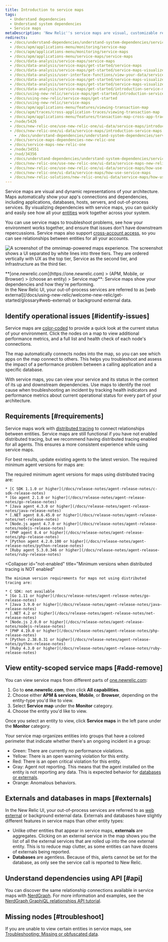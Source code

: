 ```yaml
---
title: Introduction to service maps
tags:
  - Understand dependencies
  - Understand system dependencies
  - Service maps
metaDescription: 'New Relic''s service maps are visual, customizable representations of your application architecture.'
redirects:
  - /docs/understand-dependencies/understand-system-dependencies/service-maps/introduction-service-maps
  - /docs/apm/applications-menu/monitoring/service-map
  - /docs/apm/applications-menu/monitoring/service-maps
  - /docs/apm/applications-menu/service-maps/service-maps
  - /docs/data-analysis/service-maps/service-maps
  - /docs/data-analysis/service-maps/get-started/service-maps
  - /docs/data-analysis/service-maps/get-started/service-maps-visualize-app-architecture
  - /docs/data-analysis/user-interface-functions/view-your-data/service-maps-visualize-monitor-apps-entire-architecture
  - /docs/data-analysis/service-maps/get-started/service-maps-visualize-monitor-apps-entire-architecture
  - /docs/data-analysis/service-maps/get-started/service-maps-visualize-monitor-your-apps-entire-architecture
  - /docs/data-analysis/service-maps/get-started/introduction-service-maps
  - /docs/using-new-relic/service-maps/get-started/introduction-service-maps
  - /docs/using-new-relic/service-maps/get-started
  - /docs/using-new-relic/service-maps
  - /docs/apm/applications-menu/features/viewing-transaction-map
  - /docs/apm/traces/cross-application-traces/viewing-transaction-map
  - /docs/apm/applications-menu/features/transaction-map-cross-app-traces
  - /node/5426
  - /docs/new-relic-one/use-new-relic-one/ui-data/service-maps/introduction-service-maps
  - /docs/new-relic-one/ui-data/service-maps/introduction-service-maps
    - /docs/understand-dependencies/understand-system-dependencies/service-maps/how-use-service-maps
  - /docs/service-maps-dependencies-new-relic-one
  - /docs/service-maps-new-relic-one
  - /node/34551
  - /nod/34356
  - /docs/understand-dependencies/understand-system-dependencies/service-maps/service-maps-new-relic-one
  - /docs/new-relic-one/use-new-relic-one/ui-data/service-maps-new-relic-one
  - /docs/new-relic-one/use-new-relic-one/ui-data/service-maps/how-use-service-maps
  - /docs/new-relic-one/ui-data/service-maps/how-use-service-maps
  - /docs/new-relic-solutions/new-relic-one/ui-data/service-maps/how-use-service-maps
---
```



Service maps are visual and dynamic representations of your architecture. Maps automatically show your app's connections and dependencies, including applications, databases, hosts, servers, and out-of-process services. By visualizing dependencies with service maps, you can quickly and easily see how all your [entities](/docs/what-entity-new-relic) work together across your system. 

You can use service maps to troubleshoot problems, see how your environment works together, and ensure that issues don't have downstream repercussions. Service maps also support [cross-account access](/docs/new-relic-one/use-new-relic-one/core-concepts/cross-account-features-security), so you can see relationships between entities for all your accounts.

<img 
  title="Omnimap-powered service maps experience"
  alt="A screenshot of the omnimap-powered maps experience. The screenshot shows a UI separated by white lines into three tiers. They are ordered vertically with UX as the top tier, Service as the second tier, and Infrastructure as the third tier."
  src={omnimapServiceMaps}
/>
<figcaption>
  **[one.newrelic.com](https://one.newrelic.com) > (APM, Mobile, or Browser) > (choose an entity) > Service map**: Service maps show your dependencies and how they're performing.
</figcaption>

<Callout variant="tip">
  In the New Relic UI, your out-of-process services are referred to as [web external](/docs/using-new-relic/welcome-new-relic/get-started/glossary#web-external) or background external data.
</Callout>

## Identify operational issues [#identify-issues]

Service maps are [color-coded](/docs/understand-dependencies/understand-system-dependencies/service-maps/service-maps-new-relic-one#alerts) to provide a quick look at the current status of your environment. Click the nodes on a map to view additional performance metrics, and a full list and health check of each node's connections. 

The map automatically connects nodes into the map, so you can see which apps on the map connect to others. This helps you troubleshoot and assess the impact of a performance problem between a calling application and a specific database.

With service maps, you can view your service and its status in the context of its up and downstream dependencies. Use maps to identify the root cause when troubleshooting an incident by tracking health indicators and performance metrics about current operational status for every part of your architecture.

## Requirements [#requirements]

Service maps work with [distributed tracing](/docs/apm/distributed-tracing/getting-started/introduction-distributed-tracing) to connect relationships between entities. Service maps are still functional if you have not enabled distributed tracing, but we recommend having distributed tracing enabled for all agents. This ensures a more consistent experience while using service maps.

For best results, update existing agents to the latest version. The required minimum agent versions for maps are:

<CollapserGroup>
  <Collapser
    id="dt-enabled"
    title="Minimum versions when distributed tracing is enabled"
  >
    The required minimum agent versions for maps using distributed tracing are:

    * [C SDK 1.1.0 or higher](/docs/release-notes/agent-release-notes/c-sdk-release-notes)
    * [Go agent 2.1.0 or higher](/docs/release-notes/agent-release-notes/go-release-notes)
    * [Java agent 4.3.0 or higher](/docs/release-notes/agent-release-notes/java-release-notes)
    * [.NET agent 8.6.45.0 or higher](/docs/release-notes/agent-release-notes/net-release-notes)
    * [Node.js agent 4.7.0 or higher](/docs/release-notes/agent-release-notes/nodejs-release-notes)
    * [PHP agent 8.4 or higher](/docs/release-notes/agent-release-notes/php-release-notes)
    * [Python agent 4.2.0.100 or higher](/docs/release-notes/agent-release-notes/python-release-notes)
    * [Ruby agent 5.3.0.346 or higher](/docs/release-notes/agent-release-notes/ruby-release-notes)
  </Collapser>

  <Collapser
    id="not-enabled"
    title="Minimum versions when distributed tracing is NOT enabled"
  >
    The minimum version requirements for maps not using distributed tracing are:

    * C SDK: not available
    * [Go 1.11 or higher](/docs/release-notes/agent-release-notes/go-release-notes)
    * [Java 3.9.0 or higher](/docs/release-notes/agent-release-notes/java-release-notes)
    * [.NET 4.2 or higher](/docs/release-notes/agent-release-notes/net-release-notes)
    * [Node.js 2.0.0 or higher](/docs/release-notes/agent-release-notes/nodejs-release-notes)
    * [PHP 4.19.0 or higher](/docs/release-notes/agent-release-notes/php-release-notes)
    * [Python 2.38.0.31 or higher](/docs/release-notes/agent-release-notes/python-release-notes)
    * [Ruby 4.3.0 or higher](/docs/release-notes/agent-release-notes/ruby-release-notes)
  </Collapser>
</CollapserGroup>

## View entity-scoped service maps [#add-remove]

You can view service maps from different parts of [one.newrelic.com](https://one.newrelic.com): 

1. Go to **one.newrelic.com**, then click **All capabilities**.
2. Choose either **APM & services**, **Mobile**, or **Browser**, depending on the entity-type you'd like to view.
3. Select **Service map** under the **Monitor** category.
4. Choose the entity you'd like to view. 

Once you select an entity to view, click **Service maps** in the left pane under the **Monitor** category. 

Your service map organizes entities into groups that have a colored perimeter that indicate whether there's an ongoing incident in a group:

* Green: There are currently no performance violations.
* Yellow: There is an open warning violation for this entity.
* Red: There is an open critical violation for this entity.
* Gray: Agent not reporting. This means that the agent installed on the entity is not reporting any data. This is expected behavior for [databases or externals](#externals).
* Orange: Anomalous behaviors.

## Externals and databases in maps [#externals]

In the New Relic UI, your out-of-process services are referred to as [web external](/docs/using-new-relic/welcome-new-relic/get-started/glossary#web-external) or background external data. Externals and databases have slightly different features in service maps than other entity types:

* Unlike other entities that appear in service maps, **externals** are aggregates. Clicking on an external service in the map shows you the list of all the external services that are rolled up into the one external entity. This is to reduce map clutter, as some entities can have dozens of externals being reported.
* **Databases** are agentless. Because of this, alerts cannot be set for the database, as only see the service call is reported to New Relic.

## Understand dependencies using API [#api]

You can discover the same relationship connections available in service maps with [NerdGraph](/docs/apis/graphql-api/get-started/introduction-new-relic-nerdgraph). For more information and examples, see the [NerdGraph GraphiQL relationships API tutorial](/docs/apis/graphql-api/tutorials/graphql-relationships-api-tutorial).

## Missing nodes [#troubleshoot]

If you are unable to view certain entities in service maps, see [Troubleshooting: Missing or obfuscated data](/docs/troubleshooting-missing-or-obfuscated-data-new-relic-one).

